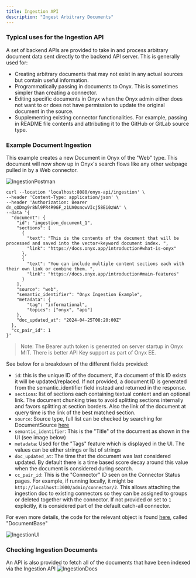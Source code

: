 ```yaml
---
title: Ingestion API
description: "Ingest Arbitrary Documents"
---
```


### Typical uses for the Ingestion API

A set of backend APIs are provided to take in and process arbitrary document data sent directly to
the backend API server. This is generally used for:

- Creating arbitrary documents that may not exist in any actual sources but contain useful information.
- Programmatically passing in documents to Onyx. This is sometimes simpler than creating a connector.
- Editing specific documents in Onyx when the Onyx admin either does not want to or does not have
  permission to update the original document in the source.
- Supplementing existing connector functionalities. For example, passing in README file contents and
  attributing it to the GitHub or GitLab source type.

### Example Document Ingestion

This example creates a new Document in Onyx of the "Web" type. This document will now show up in
Onyx's search flows like any other webpage pulled in by a Web connector.

![IngestionPostman](/images/apis/IngestionPostman.png)

```
curl --location 'localhost:8080/onyx-api/ingestion' \
--header 'Content-Type: application/json' \
--header 'Authorization: Bearer dn_qODmg9r8Nl9PR4R9GF_z1UA0smcwVIcj58Ei0zWA' \
--data '{
  "document": {
    "id": "ingestion_document_1",
    "sections": [
      {
        "text": "This is the contents of the document that will be processed and saved into the vector+keyword document index. ",
        "link": "https://docs.onyx.app/introduction#what-is-onyx"
      },
      {
        "text": "You can include multiple content sections each with their own link or combine them. ",
        "link": "https://docs.onyx.app/introduction#main-features"
      }
    ],
    "source": "web",
    "semantic_identifier": "Onyx Ingestion Example",
    "metadata": {
        "tag": "informational",
        "topics": ["onyx", "api"]
    },
    "doc_updated_at": "2024-04-25T08:20:00Z"
  },
  "cc_pair_id": 1
}'
```

> Note: The Bearer auth token is generated on server startup in Onyx MIT. There is better API Key
> support as part of Onyx EE.

See below for a breakdown of the different fields provided:

- `id`: this is the unique ID of the document, if a document of this ID exists it will be updated/replaced.
  If not provided, a document ID is generated from the semantic_identifier field instead and returned in the
  response.
- `sections`: list of sections each containing textual content and an optional link. The document chunking
  tries to avoid splitting sections internally and favors splitting at section borders. Also the link of the
  document at query time is the link of the best matched section.
- `source`: Source type, full list can be checked by searching for DocumentSource
  [here](https://github.com/onyx-dot-app/onyx/blob/main/backend/onyx/configs/constants.py)
- `semantic_identifier`: This is the "Title" of the document as shown in the UI (see image below)
- `metadata`: Used for the "Tags" feature which is displayed in the UI. The values can be either strings
  or list of strings
- `doc_updated_at`: The time that the document was last considered updated. By default there is a time
  based score decay around this value when the document is considered during search.
- `cc_pair_id`: This is the "Connector" ID seen on the Connector Status pages. For example, if running
  locally, it might be `http://localhost:3000/admin/connector/2`. This allows attaching the ingestion doc
  to existing connectors so they can be assigned to groups or deleted together with the connector. If not
  provided or set to `1` explicitly, it is considered part of the default catch-all connector.

For even more details, the code for the relevant object is found
[here](https://github.com/onyx-dot-app/onyx/blob/main/backend/onyx/connectors/models.py),
called "DocumentBase"

![IngestionUI](/images/apis/IngestionUI.png)

### Checking Ingestion Documents

An API is also provided to fetch all of the documents that have been indexed via the Ingestion API
![IngestionDocs](/images/apis/IngestionDocs.png)
